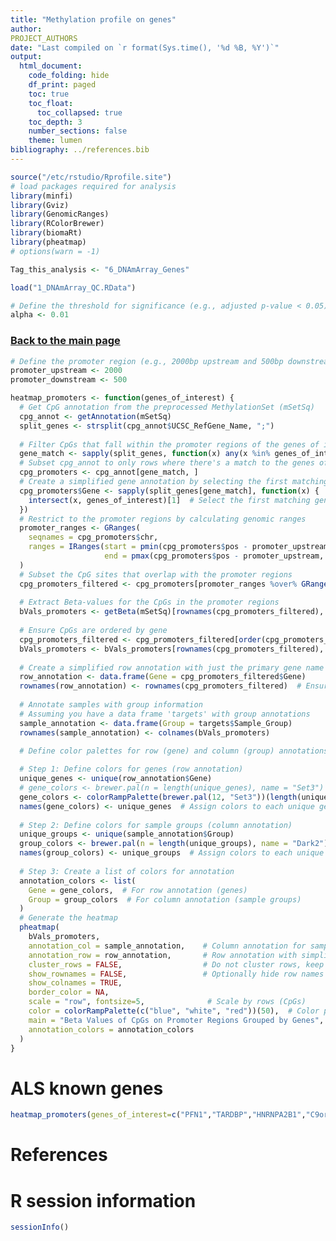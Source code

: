 ```yaml
---
title: "Methylation profile on genes"
author:
PROJECT_AUTHORS
date: "Last compiled on `r format(Sys.time(), '%d %B, %Y')`"
output:
  html_document:
    code_folding: hide
    df_print: paged
    toc: true
    toc_float:
      toc_collapsed: true
    toc_depth: 3
    number_sections: false
    theme: lumen
bibliography: ../references.bib
---
```


```r
source("/etc/rstudio/Rprofile.site")
# load packages required for analysis
library(minfi)
library(Gviz)
library(GenomicRanges)
library(RColorBrewer)
library(biomaRt)
library(pheatmap)
# options(warn = -1)

Tag_this_analysis <- "6_DNAmArray_Genes"

load("1_DNAmArray_QC.RData")

# Define the threshold for significance (e.g., adjusted p-value < 0.05)
alpha <- 0.01
```

### [Back to the main page](../Analysis_Report_DNAmArray.html)


```r
# Define the promoter region (e.g., 2000bp upstream and 500bp downstream of the TSS)
promoter_upstream <- 2000
promoter_downstream <- 500

heatmap_promoters <- function(genes_of_interest) {
  # Get CpG annotation from the preprocessed MethylationSet (mSetSq)
  cpg_annot <- getAnnotation(mSetSq)
  split_genes <- strsplit(cpg_annot$UCSC_RefGene_Name, ";")
  
  # Filter CpGs that fall within the promoter regions of the genes of interest
  gene_match <- sapply(split_genes, function(x) any(x %in% genes_of_interest))
  # Subset cpg_annot to only rows where there's a match to the genes of interest
  cpg_promoters <- cpg_annot[gene_match, ]
  # Create a simplified gene annotation by selecting the first matching gene from genes_of_interest
  cpg_promoters$Gene <- sapply(split_genes[gene_match], function(x) {
    intersect(x, genes_of_interest)[1]  # Select the first matching gene
  })
  # Restrict to the promoter regions by calculating genomic ranges
  promoter_ranges <- GRanges(
    seqnames = cpg_promoters$chr,
    ranges = IRanges(start = pmin(cpg_promoters$pos - promoter_upstream, cpg_promoters$pos + promoter_downstream),
                     end = pmax(cpg_promoters$pos - promoter_upstream, cpg_promoters$pos + promoter_downstream))
  )
  # Subset the CpG sites that overlap with the promoter regions
  cpg_promoters_filtered <- cpg_promoters[promoter_ranges %over% GRanges(cpg_promoters$chr, IRanges(cpg_promoters$pos, cpg_promoters$pos)), ]
  
  # Extract Beta-values for the CpGs in the promoter regions
  bVals_promoters <- getBeta(mSetSq)[rownames(cpg_promoters_filtered), ]
  
  # Ensure CpGs are ordered by gene
  cpg_promoters_filtered <- cpg_promoters_filtered[order(cpg_promoters_filtered$Gene), ]
  bVals_promoters <- bVals_promoters[rownames(cpg_promoters_filtered), ]
  
  # Create a simplified row annotation with just the primary gene name
  row_annotation <- data.frame(Gene = cpg_promoters_filtered$Gene)
  rownames(row_annotation) <- rownames(cpg_promoters_filtered)  # Ensure row names match CpGs
  
  # Annotate samples with group information
  # Assuming you have a data frame 'targets' with group annotations
  sample_annotation <- data.frame(Group = targets$Sample_Group)
  rownames(sample_annotation) <- colnames(bVals_promoters)
  
  # Define color palettes for row (gene) and column (group) annotations

  # Step 1: Define colors for genes (row annotation)
  unique_genes <- unique(row_annotation$Gene)
  # gene_colors <- brewer.pal(n = length(unique_genes), name = "Set3")
  gene_colors <- colorRampPalette(brewer.pal(12, "Set3"))(length(unique_genes))
  names(gene_colors) <- unique_genes  # Assign colors to each unique gene
  
  # Step 2: Define colors for sample groups (column annotation)
  unique_groups <- unique(sample_annotation$Group)
  group_colors <- brewer.pal(n = length(unique_groups), name = "Dark2")
  names(group_colors) <- unique_groups  # Assign colors to each unique group
  
  # Step 3: Create a list of colors for annotation
  annotation_colors <- list(
    Gene = gene_colors,  # For row annotation (genes)
    Group = group_colors  # For column annotation (sample groups)
  )
  # Generate the heatmap
  pheatmap(
    bVals_promoters, 
    annotation_col = sample_annotation,    # Column annotation for sample groups
    annotation_row = row_annotation,       # Row annotation with simplified gene names
    cluster_rows = FALSE,                  # Do not cluster rows, keep order by gene
    show_rownames = FALSE,                 # Optionally hide row names if there are too many CpGs
    show_colnames = TRUE,
    border_color = NA,
    scale = "row", fontsize=5,              # Scale by rows (CpGs)
    color = colorRampPalette(c("blue", "white", "red"))(50),  # Color palette for Beta-values
    main = "Beta Values of CpGs on Promoter Regions Grouped by Genes",
    annotation_colors = annotation_colors
  )
}


```

# ALS known genes

```r
heatmap_promoters(genes_of_interest=c("PFN1","TARDBP","HNRNPA2B1","C9orf72","SOD1","VCP","TREM2","HNRNPA1","VAPB","DCTN1","SQSTM1","ALS2","OPTN","DNAJB2"))
```

# References

<div id="refs"></div>

# R session information

```r
sessionInfo()
```